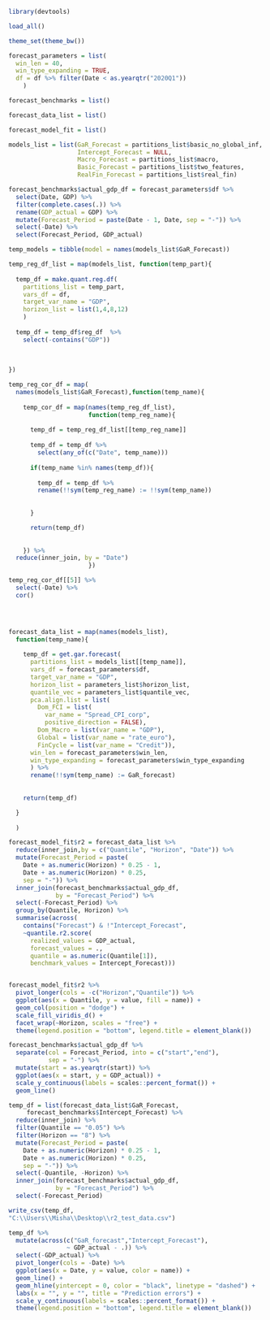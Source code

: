 

```r

library(devtools)

load_all()

```


```r

theme_set(theme_bw())

forecast_parameters = list(
  win_len = 40,
  win_type_expanding = TRUE,
  df = df %>% filter(Date < as.yearqtr("2020Q1"))
    )

forecast_benchmarks = list()

forecast_data_list = list()

forecast_model_fit = list()

models_list = list(GaR_Forecast = partitions_list$basic_no_global_inf,
                   Intercept_Forecast = NULL,
                   Macro_Forecast = partitions_list$macro,
                   Basic_Forecast = partitions_list$two_features,
                   RealFin_Forecast = partitions_list$real_fin)


```


```r

forecast_benchmarks$actual_gdp_df = forecast_parameters$df %>% 
  select(Date, GDP) %>% 
  filter(complete.cases(.)) %>% 
  rename(GDP_actual = GDP) %>% 
  mutate(Forecast_Period = paste(Date - 1, Date, sep = "-")) %>% 
  select(-Date) %>% 
  select(Forecast_Period, GDP_actual)

```


```r


temp_models = tibble(model = names(models_list$GaR_Forecast))

temp_reg_df_list = map(models_list, function(temp_part){
  
  temp_df = make.quant.reg.df(
    partitions_list = temp_part,
    vars_df = df,
    target_var_name = "GDP",
    horizon_list = list(1,4,8,12)
    )
  
  temp_df = temp_df$reg_df  %>% 
    select(-contains("GDP"))
  
  
  
})

temp_reg_cor_df = map(
  names(models_list$GaR_Forecast),function(temp_name){
    
    temp_cor_df = map(names(temp_reg_df_list),
                      function(temp_reg_name){
      
      temp_df = temp_reg_df_list[[temp_reg_name]]
      
      temp_df = temp_df %>% 
        select(any_of(c("Date", temp_name)))
      
      if(temp_name %in% names(temp_df)){
        
        temp_df = temp_df %>% 
        rename(!!sym(temp_reg_name) := !!sym(temp_name))
        
        
      }

      return(temp_df)
      
      
    }) %>% 
  reduce(inner_join, by = "Date")
                      })

temp_reg_cor_df[[5]] %>% 
  select(-Date) %>% 
  cor()


    

```



```r

forecast_data_list = map(names(models_list),
  function(temp_name){
    
    temp_df = get.gar.forecast(
      partitions_list = models_list[[temp_name]],
      vars_df = forecast_parameters$df,
      target_var_name = "GDP",
      horizon_list = parameters_list$horizon_list,
      quantile_vec = parameters_list$quantile_vec,
      pca.align.list = list(
        Dom_FCI = list(
          var_name = "Spread_CPI_corp",
          positive_direction = FALSE),
        Dom_Macro = list(var_name = "GDP"),
        Global = list(var_name = "rate_euro"),
        FinCycle = list(var_name = "Credit")),
      win_len = forecast_parameters$win_len,
      win_type_expanding = forecast_parameters$win_type_expanding
      ) %>% 
      rename(!!sym(temp_name) := GaR_forecast)
    
    
    return(temp_df)

  }
  
  )

```


```r

forecast_model_fit$r2 = forecast_data_list %>% 
  reduce(inner_join,by = c("Quantile", "Horizon", "Date")) %>% 
  mutate(Forecast_Period = paste(
    Date + as.numeric(Horizon) * 0.25 - 1,
    Date + as.numeric(Horizon) * 0.25,
    sep = "-")) %>% 
  inner_join(forecast_benchmarks$actual_gdp_df,
             by = "Forecast_Period") %>% 
  select(-Forecast_Period) %>% 
  group_by(Quantile, Horizon) %>% 
  summarise(across(
    contains("Forecast") & !"Intercept_Forecast",
    ~quantile.r2.score(
      realized_values = GDP_actual,
      forecast_values = .,
      quantile = as.numeric(Quantile[1]),
      benchmark_values = Intercept_Forecast)))



```


```r

forecast_model_fit$r2 %>% 
  pivot_longer(cols = -c("Horizon","Quantile")) %>% 
  ggplot(aes(x = Quantile, y = value, fill = name)) + 
  geom_col(position = "dodge") + 
  scale_fill_viridis_d() + 
  facet_wrap(~Horizon, scales = "free") + 
  theme(legend.position = "bottom", legend.title = element_blank())

```



```r

forecast_benchmarks$actual_gdp_df %>% 
  separate(col = Forecast_Period, into = c("start","end"),
           sep = "-") %>% 
  mutate(start = as.yearqtr(start)) %>% 
  ggplot(aes(x = start, y = GDP_actual)) + 
  scale_y_continuous(labels = scales::percent_format()) + 
  geom_line()

```


```r

temp_df = list(forecast_data_list$GaR_Forecast,
     forecast_benchmarks$Intercept_Forecast) %>% 
  reduce(inner_join) %>% 
  filter(Quantile == "0.05") %>% 
  filter(Horizon == "8") %>% 
  mutate(Forecast_Period = paste(
    Date + as.numeric(Horizon) * 0.25 - 1,
    Date + as.numeric(Horizon) * 0.25,
    sep = "-")) %>% 
  select(-Quantile, -Horizon) %>% 
  inner_join(forecast_benchmarks$actual_gdp_df,
             by = "Forecast_Period") %>% 
  select(-Forecast_Period)

write_csv(temp_df,
"C:\\Users\\Misha\\Desktop\\r2_test_data.csv")

```



```r

temp_df %>% 
  mutate(across(c("GaR_forecast","Intercept_Forecast"),
                ~ GDP_actual - .)) %>% 
  select(-GDP_actual) %>% 
  pivot_longer(cols = -Date) %>% 
  ggplot(aes(x = Date, y = value, color = name)) +
  geom_line() + 
  geom_hline(yintercept = 0, color = "black", linetype = "dashed") + 
  labs(x = "", y = "", title = "Prediction errors") + 
  scale_y_continuous(labels = scales::percent_format()) + 
  theme(legend.position = "bottom", legend.title = element_blank())


```

